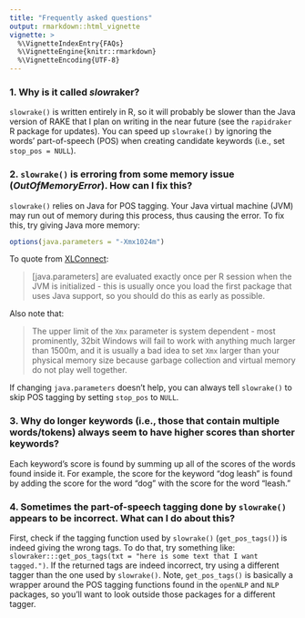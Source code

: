 ```yaml
---
title: "Frequently asked questions"
output: rmarkdown::html_vignette
vignette: >
  %\VignetteIndexEntry{FAQs}
  %\VignetteEngine{knitr::rmarkdown}
  %\VignetteEncoding{UTF-8}
---
```


### 1. Why is it called *slow*raker?

`slowrake()` is written entirely in R, so it will probably be slower than the Java version of RAKE that I plan on writing in the near future (see the `rapidraker` R package for updates). You can speed up `slowrake()` by ignoring the words' part-of-speech (POS) when creating candidate keywords (i.e., set `stop_pos = NULL`).

### 2. `slowrake()` is erroring from some memory issue (*OutOfMemoryError*). How can I fix this?

`slowrake()` relies on Java for POS tagging. Your Java virtual machine (JVM) may run out of memory during this process, thus causing the error. To fix this, try giving Java more memory:

```r
options(java.parameters = "-Xmx1024m")
```

To quote from [XLConnect](https://cran.r-project.org/web/packages/XLConnect/vignettes/XLConnect.pdf):

> [java.parameters] are evaluated exactly once per R session when the JVM is initialized - this is usually once you load the first package that uses Java support, so you should do this as early as possible. 

Also note that:

> The upper limit of the `Xmx` parameter is system dependent - most prominently, 32bit Windows will fail to work with anything much larger than 1500m, and it is usually a bad idea to set `Xmx` larger than your physical memory size because garbage collection and virtual memory do not play well together.

If changing `java.parameters` doesn't help, you can always tell `slowrake()` to skip POS tagging by setting `stop_pos` to `NULL`.

### 3. Why do longer keywords (i.e., those that contain multiple words/tokens) always seem to have higher scores than shorter keywords?
 
Each keyword's score is found by summing up all of the scores of the words found inside it. For example, the score for the keyword "dog leash" is found by adding the score for the word "dog" with the score for the word "leash."

### 4. Sometimes the part-of-speech tagging done by `slowrake()` appears to be incorrect. What can I do about this?

First, check if the tagging function used by `slowrake()` (`get_pos_tags()`) is indeed giving the wrong tags. To do that, try something like: `slowraker:::get_pos_tags(txt = "here is some text that I want tagged.")`. If the returned tags are indeed incorrect, try using a different tagger than the one used by `slowrake()`. Note, `get_pos_tags()` is basically a wrapper around the POS tagging functions found in the `openNLP` and `NLP` packages, so you'll want to look outside those packages for a different tagger.